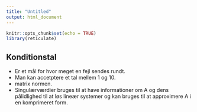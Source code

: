 ```yaml
---
title: "Untitled"
output: html_document
---
```


```r
knitr::opts_chunk$set(echo = TRUE)
library(reticulate)
```

## Konditionstal

- Er et mål for hvor meget en fejl sendes rundt.
- Man kan accetptere et tal mellem 1 og 10.
- matrix normen.
- Singulærværdier bruges til at have informationer om A og dens pålidlighed
  til at løs lineær systemer og kan bruges til at approximere A i en
  komprimeret form. 